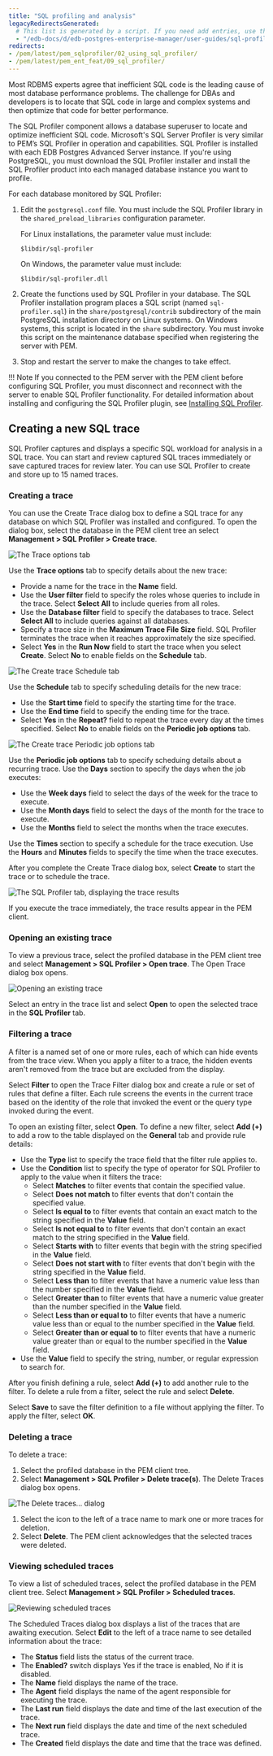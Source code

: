 ```yaml
---
title: "SQL profiling and analysis"
legacyRedirectsGenerated:
  # This list is generated by a script. If you need add entries, use the `legacyRedirects` key.
  - "/edb-docs/d/edb-postgres-enterprise-manager/user-guides/sql-profiler-configuration-guide/8.0/using_sql_profiler.html"
redirects:
- /pem/latest/pem_sqlprofiler/02_using_sql_profiler/
- /pem/latest/pem_ent_feat/09_sql_profiler/
---
```


Most RDBMS experts agree that inefficient SQL code is the leading cause of most database performance problems. The challenge for DBAs and developers is to locate that SQL code in large and complex systems and then optimize that code for better performance.

The SQL Profiler component allows a database superuser to locate and optimize inefficient SQL code. Microsoft's SQL Server Profiler is very similar to PEM’s SQL Profiler in operation and capabilities. SQL Profiler is installed with each EDB Postgres Advanced Server instance. If you're using PostgreSQL, you must download the SQL Profiler installer and install the SQL Profiler product into each managed database instance you want to profile.

For each database monitored by SQL Profiler:

1.  Edit the `postgresql.conf` file. You must include the SQL Profiler library in the `shared_preload_libraries` configuration parameter.

    For Linux installations, the parameter value must include:

    `$libdir/sql-profiler`

    On Windows, the parameter value must include:

    `$libdir/sql-profiler.dll`

2.  Create the functions used by SQL Profiler in your database. The SQL Profiler installation program places a SQL script (named `sql-profiler.sql`) in the `share/postgresql/contrib` subdirectory of the main PostgreSQL installation directory on Linux systems. On Windows systems, this script is located in the `share` subdirectory. You must invoke this script on the maintenance database specified when registering the server with PEM.

3.  Stop and restart the server to make the changes to take effect.

!!! Note
  If you connected to the PEM server with the PEM client before configuring SQL Profiler, you must disconnect and reconnect with the server to enable SQL Profiler functionality. For detailed information about installing and configuring the SQL Profiler plugin, see [Installing SQL Profiler](installing_the_sql_profiler_plugin/).

## Creating a new SQL trace

SQL Profiler captures and displays a specific SQL workload for analysis in a SQL trace. You can start and review captured SQL traces immediately or save captured traces for review later. You can use SQL Profiler to create and store up to 15 named traces. 

### Creating a trace

You can use the Create Trace dialog box to define a SQL trace for any database on which SQL Profiler was installed and configured. To open the dialog box, select the database in the PEM client tree an select **Management > SQL Profiler > Create trace**.

![The Trace options tab](../../images/sp_create_new_trace.png)

Use the **Trace options** tab to specify details about the new trace:

-   Provide a name for the trace in the **Name** field.
-   Use the **User filter** field to specify the roles whose queries to include in the trace. Select **Select All** to include queries from all roles.
-   Use the **Database filter** field to specify the databases to trace. Select **Select All** to include queries against all databases.
-   Specify a trace size in the **Maximum Trace File Size** field. SQL Profiler terminates the trace when it reaches approximately the size specified.
-   Select **Yes** in the **Run Now** field to start the trace when you select **Create**. Select **No** to enable fields on the **Schedule** tab.

![The Create trace Schedule tab](../../images/sp_create_new_trace_schedule.png)

Use the **Schedule** tab to specify scheduling details for the new trace:

-   Use the **Start time** field to specify the starting time for the trace.
-   Use the **End time** field to specify the ending time for the trace.
-   Select **Yes** in the **Repeat?** field to repeat the trace every day at the times specified. Select **No** to enable fields on the **Periodic job options** tab.

![The Create trace Periodic job options tab](../../images/sp_create_new_trace_periodic_job.png)

Use the **Periodic job options** tab to specify scheduing details about a recurring trace. Use the **Days** section to specify the days when the job executes:

-   Use the **Week days** field to select the days of the week for the trace to execute.
-   Use the **Month days** field to select the days of the month for the trace to execute.
-   Use the **Months** field to select the months when the trace executes.

Use the **Times** section to specify a schedule for the trace execution. Use the **Hours** and **Minutes** fields to specify the time when the trace executes.

After you complete the Create Trace dialog box, select **Create** to start the trace or to schedule the trace.

![The SQL Profiler tab, displaying the trace results](../../images/sp_create_new_trace_executed.png)

If you execute the trace immediately, the trace results appear in the PEM client.

### Opening an existing trace

To view a previous trace, select the profiled database in the PEM client tree and select **Management > SQL Profiler > Open trace**. The Open Trace dialog box opens.

![Opening an existing trace](../../images/sp_open_existing_trace.png)

Select an entry in the trace list and select **Open** to open the selected trace in the **SQL Profiler** tab.

### Filtering a trace

A filter is a named set of one or more rules, each of which can hide events from the trace view. When you apply a filter to a trace, the hidden events aren't removed from the trace but are excluded from the display.

Select **Filter** to open the Trace Filter dialog box and create a rule or set of rules that define a filter. Each rule screens the events in the current trace based on the identity of the role that invoked the event or the query type invoked during the event.

To open an existing filter, select **Open**. To define a new filter, select **Add (+)** to add a row to the table displayed on the **General** tab and provide rule details:

-   Use the **Type** list to specify the trace field that the filter rule applies to.
-   Use the **Condition** list to specify the type of operator for SQL Profiler to apply to the value when it filters the trace:
    -   Select **Matches** to filter events that contain the specified value.
    -   Select **Does not match** to filter events that don't contain the specified value.
    -   Select **Is equal to** to filter events that contain an exact match to the string specified in the **Value** field.
    -   Select **Is not equal to** to filter events that don't contain an exact match to the string specified in the **Value** field.
    -   Select **Starts with** to filter events that begin with the string specified in the **Value** field.
    -   Select **Does not start with** to filter events that don't begin with the string specified in the **Value** field.
    -   Select **Less than** to filter events that have a numeric value less than the number specified in the **Value** field.
    -   Select **Greater than** to filter events that have a numeric value greater than the number specified in the **Value** field.
    -   Select **Less than or equal to** to filter events that have a numeric value less than or equal to the number specified in the **Value** field.
    -   Select **Greater than or equal to** to filter events that have a numeric value greater than or equal to the number specified in the **Value** field.
-   Use the **Value** field to specify the string, number, or regular expression to search for.

After you finish defining a rule, select **Add (+)** to add another rule to the filter. To delete a rule from a filter, select the rule and select **Delete**.

Select **Save** to save the filter definition to a file without applying the filter. To apply the filter, select **OK**.

### Deleting a trace

To delete a trace: 
1.  Select the profiled database in the PEM client tree. 
1.  Select **Management > SQL Profiler > Delete trace(s)**. The Delete Traces dialog box opens.

  ![The Delete traces… dialog](../../images/sp_delete_trace.png)

1.  Select the icon to the left of a trace name to mark one or more traces for deletion. 
1.  Select **Delete**. 
    The PEM client acknowledges that the selected traces were deleted.

### Viewing scheduled traces

To view a list of scheduled traces, select the profiled database in the PEM client tree. Select **Management > SQL Profiler > Scheduled traces**.

![Reviewing scheduled traces](../../images/sp_scheduled_traces.png)

The Scheduled Traces dialog box displays a list of the traces that are awaiting execution. Select **Edit** to the left of a trace name to see detailed information about the trace:

-   The **Status** field lists the status of the current trace.
-   The **Enabled?** switch displays Yes if the trace is enabled, No if it is disabled.
-   The **Name** field displays the name of the trace.
-   The **Agent** field displays the name of the agent responsible for executing the trace.
-   The **Last run** field displays the date and time of the last execution of the trace.
-   The **Next run** field displays the date and time of the next scheduled trace.
-   The **Created** field displays the date and time that the trace was defined.